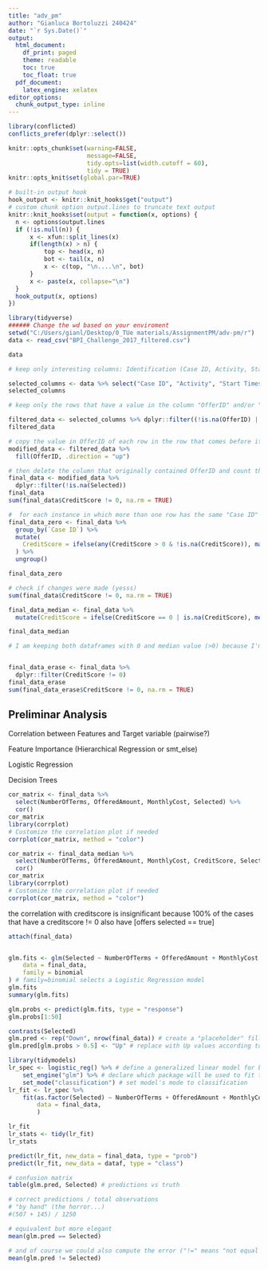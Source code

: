 ```yaml
---
title: "adv_pm"
author: "Gianluca Bortoluzzi 240424"
date: "`r Sys.Date()`"
output:
  html_document:
    df_print: paged
    theme: readable
    toc: true
    toc_float: true
  pdf_document:
    latex_engine: xelatex	
editor_options:
  chunk_output_type: inline
---
```


```r
library(conflicted)
conflicts_prefer(dplyr::select())

knitr::opts_chunk$set(warning=FALSE,
                      message=FALSE,
                      tidy.opts=list(width.cutoff = 60),
                      tidy = TRUE)
knitr::opts_knit$set(global.par=TRUE)

# built-in output hook
hook_output <- knitr::knit_hooks$get("output")
# custom chunk option output.lines to truncate text output
knitr::knit_hooks$set(output = function(x, options) {
  n <- options$output.lines
  if (!is.null(n)) {
      x <- xfun::split_lines(x)
      if(length(x) > n) {
          top <- head(x, n)
          bot <- tail(x, n)
          x <- c(top, "\n....\n", bot)
      }
      x <- paste(x, collapse="\n")
  }
  hook_output(x, options)
})
```

```r
library(tidyverse)
###### Change the wd based on your enviroment
setwd("C:/Users/gianl/Desktop/0_TUe materials/AssignmentPM/adv-pm/r")
data <- read_csv("BPI_Challenge_2017_filtered.csv") 
```

```r
data
```

```r
# keep only interesting columns: Identification (Case ID, Activity, Start Timestamp, Variant index) Features (NumberOfTerms, OfferedAmount, MonthlyCost) and Target variable (Selected)

selected_columns <- data %>% select("Case ID", "Activity", "Start Timestamp", "Variant index", "NumberOfTerms", "OfferedAmount", "MonthlyCost", "CreditScore", "OfferID", "Selected")
selected_columns
```

```r
# keep only the rows that have a value in the column "OfferID" and/or "Selected" AND have the value "O_Create Offer" or "O_Created" in the column "Activity" 

filtered_data <- selected_columns %>% dplyr::filter((!is.na(OfferID) | !is.na(Selected)) & (Activity == "O_Create Offer" | Activity == "O_Created"))
filtered_data
```

```r
# copy the value in OfferID of each row in the row that comes before it
modified_data <- filtered_data %>%
  fill(OfferID, .direction = "up")

# then delete the column that originally contained OfferID and count the number of non-zero values in "CreditScore" (to later check)
final_data <- modified_data %>%
  dplyr::filter(!is.na(Selected))
final_data
sum(final_data$CreditScore != 0, na.rm = TRUE)
```

```r
#  for each instance in which more than one row has the same "Case ID" I want to check if there is a non-missing value bigger than 0 in the column "CreditScore" for each row with the same "Case ID". If there is at least one, I want to copy it and paste it in the other rows with the same "Case ID" that have a missing value or 0-value in the column "CreditScore" 
final_data_zero <- final_data %>%
  group_by(`Case ID`) %>%
  mutate(
    CreditScore = ifelse(any(CreditScore > 0 & !is.na(CreditScore)), max(CreditScore[CreditScore > 0]), CreditScore)
  ) %>%
  ungroup()

final_data_zero

# check if changes were made (yesss)
sum(final_data$CreditScore != 0, na.rm = TRUE)

final_data_median <- final_data %>%
  mutate(CreditScore = ifelse(CreditScore == 0 | is.na(CreditScore), median(CreditScore[CreditScore != 0], na.rm = TRUE), CreditScore))

final_data_median

# I am keeping both dataframes with 0 and median value (>0) because I'm not sure of what choice is theoretically correct 


final_data_erase <- final_data %>%
  dplyr::filter(CreditScore != 0)
final_data_erase
sum(final_data_erase$CreditScore != 0, na.rm = TRUE)
```

## Preliminar Analysis

Correlation between Features and Target variable (pairwise?)

Feature Importance (Hierarchical Regression or smt_else)

Logistic Regression

Decision Trees

```r
cor_matrix <- final_data %>%
  select(NumberOfTerms, OfferedAmount, MonthlyCost, Selected) %>% 
  cor()
cor_matrix
library(corrplot)
# Customize the correlation plot if needed
corrplot(cor_matrix, method = "color")
```

```r
cor_matrix <- final_data_median %>%
  select(NumberOfTerms, OfferedAmount, MonthlyCost, CreditScore, Selected) %>% 
  cor()
cor_matrix
library(corrplot)
# Customize the correlation plot if needed
corrplot(cor_matrix, method = "color")
```

the correlation with creditscore is insignificant because 100% of the cases that have a creditscore != 0 also have [offers selected == true]

```r

attach(final_data)


glm.fits <- glm(Selected ~ NumberOfTerms + OfferedAmount + MonthlyCost + CreditScore,
    data = final_data,
    family = binomial
) # family=binomial selects a Logistic Regression model
glm.fits
summary(glm.fits)
```

```r
glm.probs <- predict(glm.fits, type = "response")
glm.probs[1:50]
```

```r
contrasts(Selected)
glm.pred <- rep("Down", nrow(final_data)) # create a "placeholder" filled with as many Down values as the number of observations (rows) in dataf
glm.pred[glm.probs > 0.5] <- "Up" # replace with Up values according to the glm.probs threshold
```

```r
library(tidymodels)
lr_spec <- logistic_reg() %>% # define a generalized linear model for binary outcomes
    set_engine("glm") %>% # declare which package will be used to fit the model
    set_mode("classification") # set model's mode to classification
lr_fit <- lr_spec %>%
    fit(as.factor(Selected) ~ NumberOfTerms + OfferedAmount + MonthlyCost + CreditScore,
        data = final_data,
        )

lr_fit
lr_stats <- tidy(lr_fit)
lr_stats
```

```r
predict(lr_fit, new_data = final_data, type = "prob")
predict(lr_fit, new_data = dataf, type = "class")

# confusion matrix
table(glm.pred, Selected) # predictions vs truth

# correct predictions / total observations
# "by hand" (the horror...)
#(507 + 145) / 1250

# equivalent but more elegant
mean(glm.pred == Selected)

# and of course we could also compute the error ("!=" means "not equal to")
mean(glm.pred != Selected)
```
